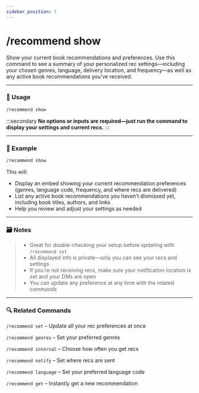 ```yaml
---
sidebar_position: 7
---
```


# /recommend show

Show your current book recommendations and preferences. Use this command to see a summary of your personalized rec settings—including your chosen genres, language, delivery location, and frequency—as well as any active book recommendations you’ve received.

<hr className="md-divider-gradient" />

### 💬 Usage
```bash
/recommend show
```

:::secondary
**No options or inputs are required—just run the command to display your settings and current recs.**
:::

<hr className="md-divider-gradient" />

### 📌 Example
```bash
/recommend show
```
This will:
- Display an embed showing your current recommendation preferences (genres, language code, frequency, and where recs are delivered)
- List any active book recommendations you haven’t dismissed yet, including book titles, authors, and links
- Help you review and adjust your settings as needed

<hr className="md-divider-gradient" />

### 🗃️ Notes
> - Great for double-checking your setup before updating with `/recommend set`
> - All displayed info is private—only you can see your recs and settings
> - If you’re not receiving recs, make sure your notification location is set and your DMs are open
> - You can update any preference at any time with the related commands

<hr className="md-divider-gradient" />

### 🔍 Related Commands
`/recommend set` – Update all your rec preferences at once

`/recommend genres` – Set your preferred genres

`/recommend interval` – Choose how often you get recs

`/recommend notify` – Set where recs are sent

`/recommend language` – Set your preferred language code

`/recommend get` – Instantly get a new recommendation